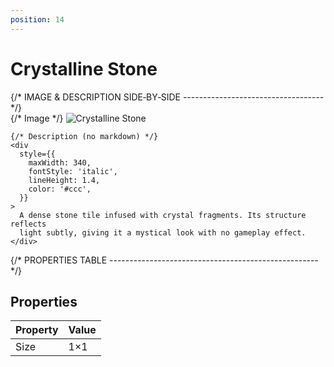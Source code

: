 ```yaml
---
position: 14
---
```


# Crystalline Stone

<div
  style={{
    maxWidth: 720,
    margin: '0 auto',
    padding: '24px 16px',
  }}
>
  {/* IMAGE & DESCRIPTION SIDE‑BY‑SIDE ----------------------------------- */}
  <div
    style={{
      display: 'flex',
      gap: 24,
      flexWrap: 'wrap',
      alignItems: 'flex-start',
      justifyContent: 'center',
    }}
  >
    {/* Image */}
    <img
      src="https://image.mindustry-tool.com//docs/mindustry/blocks/floors/crystalline-stone.p.png"
      alt="Crystalline Stone"
      style={{
        width: 256,
        border: '2px solid #444',
        borderRadius: 8,
        imageRendering: 'pixelated',
      }}
    />

    {/* Description (no markdown) */}
    <div
      style={{
        maxWidth: 340,
        fontStyle: 'italic',
        lineHeight: 1.4,
        color: '#ccc',
      }}
    >
      A dense stone tile infused with crystal fragments. Its structure reflects
      light subtly, giving it a mystical look with no gameplay effect.
    </div>
  </div>

  {/* PROPERTIES TABLE ---------------------------------------------------- */}
  <h2 id="properties" style={{ margin: '32px 0 12px' }}>Properties</h2>

  <table
    style={{
      width: '100%',
      borderCollapse: 'collapse',
      background: '#111',
      border: '1px solid #333',
      borderRadius: 8,
      overflow: 'hidden',
    }}
  >
    <thead>
      <tr style={{ background: '#1d1d1d' }}>
        <th style={{ padding: 10, borderBottom: '1px solid #333', textAlign: 'left', width: '45%' }}>
          Property
        </th>
        <th style={{ padding: 10, borderBottom: '1px solid #333', textAlign: 'left' }}>
          Value
        </th>
      </tr>
    </thead>
    <tbody>
      <tr>
        <td style={{ padding: 10, borderBottom: '1px solid #333', fontWeight: 500 }}>Size</td>
        <td style={{ padding: 10, borderBottom: '1px solid #333' }}>1×1</td>
      </tr>
    </tbody>
  </table>
</div>
